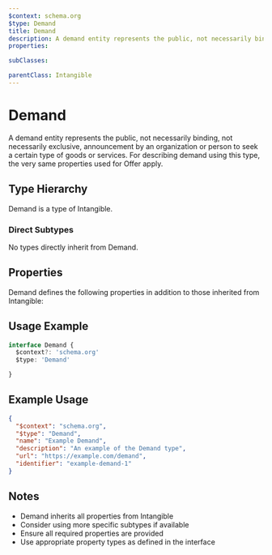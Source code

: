 ```yaml
---
$context: schema.org
$type: Demand
title: Demand
description: A demand entity represents the public, not necessarily binding, not necessarily exclusive, announcement by an organization or person to seek a certain type of goods or services. For describing demand using this type, the very same properties used for Offer apply.
properties:

subClasses:

parentClass: Intangible
---
```


# Demand

A demand entity represents the public, not necessarily binding, not necessarily exclusive, announcement by an organization or person to seek a certain type of goods or services. For describing demand using this type, the very same properties used for Offer apply.

## Type Hierarchy

Demand is a type of Intangible.

### Direct Subtypes

No types directly inherit from Demand.

## Properties

Demand defines the following properties in addition to those inherited from Intangible:



## Usage Example

```typescript
interface Demand {
  $context?: 'schema.org'
  $type: 'Demand'

}
```

## Example Usage

```json
{
  "$context": "schema.org",
  "$type": "Demand",
  "name": "Example Demand",
  "description": "An example of the Demand type",
  "url": "https://example.com/demand",
  "identifier": "example-demand-1"
}
```

## Notes

- Demand inherits all properties from Intangible
- Consider using more specific subtypes if available
- Ensure all required properties are provided
- Use appropriate property types as defined in the interface
